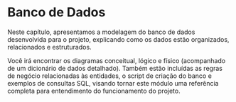 # Banco de Dados

Neste capítulo, apresentamos a modelagem do banco de dados desenvolvida para o projeto, explicando como os dados estão organizados, relacionados e estruturados.

Você irá encontrar os diagramas conceitual, lógico e físico (acompanhado de um dicionário de dados detalhado). Também estão incluídas as regras de negócio relacionadas às entidades, o script de criação do banco e exemplos de consultas SQL, visando tornar este módulo uma referência completa para entendimento do funcionamento do projeto.







